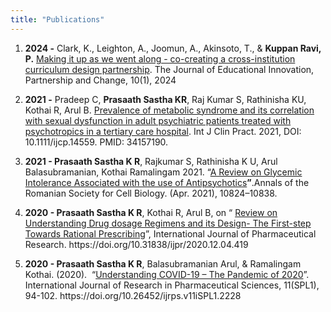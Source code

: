 ```yaml
---
title: "Publications"
---
```


1.  **2024 -** Clark, K., Leighton, A., Joomun, A., Akinsoto, T., & **Kuppan Ravi, P.** [Making it up as we went along - co-creating a cross-institution curriculum design partnership](https://journals.studentengagement.org.uk/index.php/studentchangeagents/article/view/1290 "Link to publication"). The Journal of Educational Innovation, Partnership and Change, 10(1), 2024

2.  **2021 -** Pradeep C, **Prasaath Sastha KR**, Raj Kumar S, Rathinisha KU, Kothai R, Arul B. [Prevalence of metabolic syndrome and its correlation with sexual dysfunction in adult psychiatric patients treated with psychotropics in a tertiary care hospital](https://pubmed.ncbi.nlm.nih.gov/34157190/ "Link to Publication"). Int J Clin Pract. 2021, DOI: 10.1111/ijcp.14559. PMID: 34157190.

3.  **2021 - Prasaath Sastha K R**, Rajkumar S, Rathinisha K U, Arul Balasubramanian, Kothai Ramalingam 2021. “[A Review on Glycemic Intolerance Associated with the use of Antipsychotics](http://annalsofrscb.ro/index.php/journal/article/view/3853 "Link to Publication")**”**.Annals of the Romanian Society for Cell Biology. (Apr. 2021), 10824–10838.

4.  **2020 - Prasaath Sastha K R**, Kothai R, Arul B, on “ [Review on Understanding Drug dosage Regimens and its Design- The First-step Towards Rational Prescribing](http://www.ijpronline.com/ViewArticleDetail.aspx?ID=18101 "Link to Publication")”, International Journal of Pharmaceutical Research. https://doi.org/10.31838/ijpr/2020.12.04.419

5.  **2020 - Prasaath Sastha K R**, Balasubramanian Arul, & Ramalingam Kothai. (2020).  “[Understanding COVID-19 – The Pandemic of 2020](https://ijrps.com/home/article/view/1369 "Link to Publication")”. International Journal of Research in Pharmaceutical Sciences, 11(SPL1), 94-102. https://doi.org/10.26452/ijrps.v11iSPL1.2228
